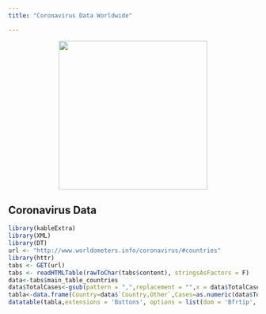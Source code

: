 ```yaml
---
title: "Coronavirus Data Worldwide"

---
```

<center>


![](C:/Users/lenovo/Desktop/Msc.Statistics/Blog/sanmath.github.io/coronaplot.jpg){width=300px}
</center>
## Coronavirus Data 


```r
library(kableExtra)
library(XML)
library(DT)
url <- "http://www.worldometers.info/coronavirus/#countries"
library(httr)
tabs <- GET(url)
tabs <- readHTMLTable(rawToChar(tabs$content), stringsAsFactors = F)
data<-tabs$main_table_countries
data$TotalCases<-gsub(pattern = ",",replacement = "",x = data$TotalCases)
tabla<-data.frame(Country=data$`Country,Other`,Cases=as.numeric(data$TotalCases))
datatable(tabla,extensions = 'Buttons', options = list(dom = 'Bfrtip', buttons = c('copy', 'csv', 'excel', 'pdf', 'print'),pageLength = 30))
```



